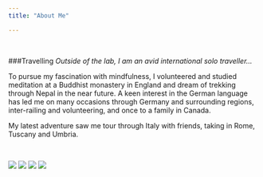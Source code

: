 ```yaml
---
title: "About Me"

---
```


<br>

###Travelling
*Outside of the lab, I am an avid international solo traveller...*

To pursue my fascination with mindfulness, I volunteered and studied meditation at a Buddhist monastery in England and dream of trekking through Nepal in the near future. A keen interest in the German language has led me on many occasions through Germany and surrounding regions, inter-railing and volunteering, and once to a family in Canada.

My latest adventure saw me tour through Italy with friends, taking in Rome, Tuscany and Umbria.

<br>

![](images/AboutMe1.jpg) ![](images/AboutMe2.jpg)
![](images/AboutMe3.jpg) ![](images/AboutMe4.jpg)